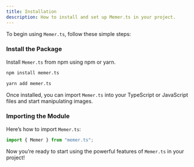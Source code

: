 ```yaml
---
title: Installation
description: How to install and set up Memer.ts in your project.
---
```


To begin using `Memer.ts`, follow these simple steps:

### Install the Package

Install `Memer.ts` from npm using npm or yarn.

```bash
npm install memer.ts
```

```bash
yarn add memer.ts
```

Once installed, you can import `Memer.ts` into your TypeScript or JavaScript files and start manipulating images.

### Importing the Module

Here’s how to import `Memer.ts`:

```typescript
import { Memer } from "memer.ts";
```

Now you’re ready to start using the powerful features of `Memer.ts` in your project!
